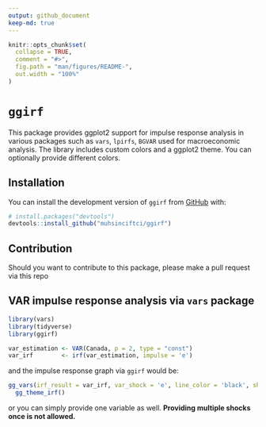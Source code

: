 ```yaml
---
output: github_document
keep-md: true
---
```


```r
knitr::opts_chunk$set(
  collapse = TRUE,
  comment = "#>",
  fig.path = "man/figures/README-",
  out.width = "100%"
)
```

# `ggirf`
This package provides ggplot2 support for impulse response analysis in various packages such as `vars`, `lpirfs`, `BGVAR` used for macroeconomic analysis. The library includes custom colors and a ggplot2 theme. You can optionally provide different colors.

## Installation
You can install the development version of `ggirf` from [GitHub](https://github.com/) with:

``` r
# install.packages("devtools")
devtools::install_github("muhsinciftci/ggirf")
```

## Contribution
Should you want to contribute to this package, please make a pull request via this repo

## VAR impulse response analysis via `vars` package
```r
library(vars)
library(tidyverse)
library(ggirf)
```

```r
var_estimation <- VAR(Canada, p = 2, type = "const")
var_irf        <- irf(var_estimation, impulse = 'e')
```

and the impulse response graph via `ggirf` would be:
```r
gg_vars(irf_result = var_irf, var_shock = 'e', line_color = 'black', shade_color = gg_colors[7]) +
  gg_theme_irf()
```
or you can simply provide one variable as well. **Providing multiple shocks once is not allowed.**




















